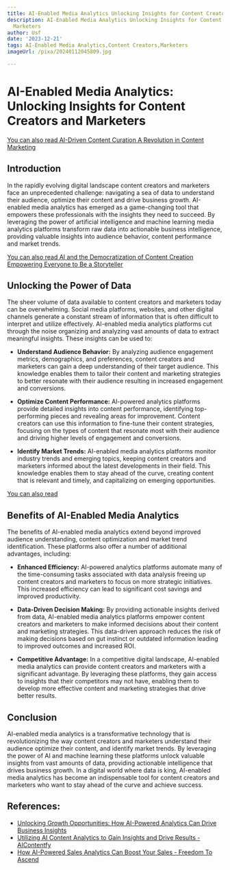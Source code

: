 ```yaml
---
title: AI-Enabled Media Analytics Unlocking Insights for Content Creators and Marketers
description: AI-Enabled Media Analytics Unlocking Insights for Content Creators and
  Marketers
author: Usf
date: '2023-12-21'
tags: AI-Enabled Media Analytics,Content Creators,Marketers
imageUrl: /pixa/20240112045809.jpg

---
```

#  AI-Enabled Media  Analytics: Unlocking Insights for Content Creators and Marketers

[You can also  read AI-Driven Content Curation  A Revolution in Content Marketing](AI-Driven%20Content%20Curation%20A%20Revolution%20in%20Content%20Marketing)


## Introduction
In the rapidly evolving digital landscape content creators and marketers face an unprecedented challenge: navigating a sea of data to understand their  audience, optimize their content and drive business  growth.  AI-enabled media analytics has emerged as a game-changing tool that empowers these professionals with the insights they  need  to succeed. By leveraging the  power of artificial  intelligence and machine learning media analytics platforms transform raw data into actionable business intelligence, providing  valuable insights into audience behavior, content performance and market trends.

[You can also read AI and the Democratization of Content Creation Empowering Everyone  to  Be a Storyteller](AI%20and%20the%20Democratization%20of%20Content%20Creation%20Empowering%20Everyone%20to%20Be%20a%20Storyteller)


## Unlocking the Power of Data
The sheer volume of data  available  to content creators and marketers today can be overwhelming. Social media platforms, websites, and other digital channels generate a constant  stream of information that is often difficult to interpret and utilize  effectively. AI-enabled media analytics platforms cut through the noise organizing and analyzing vast amounts  of data to extract meaningful  insights. These insights can be used to:

* **Understand Audience Behavior:** By analyzing audience engagement metrics, demographics,  and preferences,  content creators and  marketers  can gain a deep understanding of their target audience. This  knowledge enables them to tailor their  content and marketing strategies to better resonate with their  audience resulting  in increased engagement and conversions.

* **Optimize Content Performance:** AI-powered analytics platforms provide detailed insights into content performance, identifying top-performing pieces and revealing areas for  improvement. Content creators  can use this information to fine-tune their content strategies, focusing on the types of content that  resonate most with their audience and driving  higher  levels of engagement  and conversions.

*  **Identify Market Trends:** AI-enabled media analytics platforms monitor industry trends and emerging topics, keeping content creators and marketers informed about  the latest developments  in their field. This knowledge enables them to stay ahead of the curve, creating content that is relevant and timely, and capitalizing on emerging opportunities.

[You can  also read ]()


## Benefits of AI-Enabled  Media Analytics
The benefits of AI-enabled media analytics extend beyond improved audience understanding,  content optimization and market trend identification. These platforms also  offer a number of additional advantages,  including:

* **Enhanced Efficiency:** AI-powered analytics platforms automate many of the time-consuming tasks associated  with data analysis  freeing up content creators and marketers to focus on more strategic initiatives. This increased  efficiency  can lead to significant cost savings and improved productivity.

* **Data-Driven Decision Making:** By providing actionable insights derived from data, AI-enabled media analytics platforms empower content creators and marketers to make informed decisions about their content and marketing strategies. This data-driven approach  reduces the risk of  making decisions based on  gut instinct or outdated information leading to improved outcomes and increased ROI.

* **Competitive Advantage:** In a competitive digital  landscape, AI-enabled media analytics can provide content  creators and marketers with a  significant advantage. By leveraging these platforms, they gain access to insights that their competitors may not have, enabling them to develop more effective content and marketing strategies that drive better results.

## Conclusion
AI-enabled media analytics is a transformative technology that is revolutionizing the way content creators and  marketers understand their audience optimize their content, and identify market trends. By leveraging the power of AI and machine  learning these platforms unlock valuable insights from vast amounts of data, providing actionable intelligence that drives  business growth. In a digital world where data is king, AI-enabled media analytics  has become an  indispensable tool for  content creators  and marketers who want to stay ahead of the curve and achieve success.

## References:
- [Unlocking Growth Opportunities: How AI-Powered Analytics Can Drive Business Insights](https://www.linkedin.com/pulse/unlocking-growth-opportunities-how-ai-powered-analytics-can-drive)
- [Utilizing AI Content Analytics to Gain Insights and Drive Results - AIContentfy](https://aicontentfy.com/en/blog/utilizing-ai-content-analytics-to-gain-insights-and-drive-results)
- [How AI-Powered Sales Analytics Can Boost Your Sales - Freedom To Ascend](https://www.freedomtoascend.com/sales/sales-technology/ai/ai-powered-sales-analytics/)
